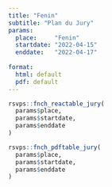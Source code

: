 ```yaml
---
title: "Fenin"
subtitle: "Plan du Jury"
params:
  place:     "Fenin"
  startdate: "2022-04-15"
  enddate:   "2022-04-17"
  
format:
  html: default
  pdf: default
---
```


::: {.column-screen-inset-right .content-visible when-format="html"}
```r
rsvps::fnch_reactable_jury(
  params$place, 
  params$startdate,
  params$enddate
)
```
:::

```r
rsvps::fnch_pdftable_jury(
  params$place, 
  params$startdate,
  params$enddate
)
```
